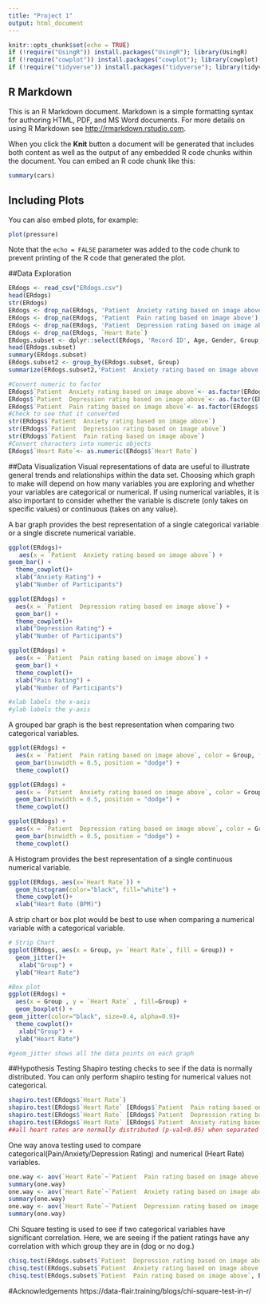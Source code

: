```yaml
---
title: "Project 1"
output: html_document
---
```


```r
knitr::opts_chunk$set(echo = TRUE)
if (!require("UsingR")) install.packages("UsingR"); library(UsingR)
if (!require("cowplot")) install.packages("cowplot"); library(cowplot)
if (!require("tidyverse")) install.packages("tidyverse"); library(tidyverse)
```

## R Markdown

This is an R Markdown document. Markdown is a simple formatting syntax for authoring HTML, PDF, and MS Word documents. For more details on using R Markdown see <http://rmarkdown.rstudio.com>.

When you click the **Knit** button a document will be generated that includes both content as well as the output of any embedded R code chunks within the document. You can embed an R code chunk like this:

```r
summary(cars)
```

## Including Plots

You can also embed plots, for example:

```r
plot(pressure)
```

Note that the `echo = FALSE` parameter was added to the code chunk to prevent printing of the R code that generated the plot.

##Data Exploration

```r
ERdogs <- read_csv("ERdogs.csv")
head(ERdogs)
str(ERdogs)
ERdogs <- drop_na(ERdogs, 'Patient  Anxiety rating based on image above')
ERdogs <- drop_na(ERdogs, 'Patient  Pain rating based on image above')
ERdogs <- drop_na(ERdogs, 'Patient  Depression rating based on image above')
ERdogs <- drop_na(ERdogs, `Heart Rate`)
ERdogs.subset <- dplyr::select(ERdogs, 'Record ID', Age, Gender, Group, 'Patient  Anxiety rating based on image above', 'Patient  Pain rating based on image above', 'Patient  Depression rating based on image above')
head(ERdogs.subset)
summary(ERdogs.subset)
ERdogs.subset2 <- group_by(ERdogs.subset, Group)
summarize(ERdogs.subset2,'Patient  Anxiety rating based on image above',mean('Patient  Anxiety rating based on image above', na.rm = TRUE))

#Convert numeric to factor
ERdogs$`Patient  Anxiety rating based on image above`<- as.factor(ERdogs$`Patient  Anxiety rating based on image above`)
ERdogs$`Patient  Depression rating based on image above`<- as.factor(ERdogs$`Patient  Depression rating based on image above`)
ERdogs$`Patient  Pain rating based on image above`<- as.factor(ERdogs$`Patient  Pain rating based on image above`)
#Check to see that it converted 
str(ERdogs$`Patient  Anxiety rating based on image above`)
str(ERdogs$`Patient  Depression rating based on image above`)
str(ERdogs$`Patient  Pain rating based on image above`)
#Convert characters into numeric objects
ERdogs$`Heart Rate`<- as.numeric(ERdogs$`Heart Rate`)

```

##Data Visualization
   Visual representations of data are useful to illustrate general trends and relationships within the data set. Choosing which graph to make will depend on how many variables you are exploring and whether your variables are categorical or numerical. If using numerical variables, it is also important to consider whether the variable is discrete (only takes on specific values) or continuous (takes on any value). 
   
A bar graph provides the best representation of a single categorical variable or a single discrete numerical variable. 
```r
ggplot(ERdogs)+
   aes(x = `Patient  Anxiety rating based on image above`) +
geom_bar() +
  theme_cowplot()+
  xlab("Anxiety Rating") + 
  ylab("Number of Participants")

ggplot(ERdogs) +
  aes(x = `Patient  Depression rating based on image above`) +
  geom_bar() +
  theme_cowplot()+
  xlab("Depression Rating") + 
  ylab("Number of Participants")

ggplot(ERdogs) +
  aes(x = `Patient  Pain rating based on image above`) +
  geom_bar() +
  theme_cowplot()+
  xlab("Pain Rating") + 
  ylab("Number of Participants")

#xlab labels the x-axis
#ylab labels the y-axis
```

A grouped bar graph is the best representation when comparing two categorical variables.
```r

ggplot(ERdogs) +
  aes(x = `Patient  Pain rating based on image above`, color = Group, fill = Group) +
  geom_bar(binwidth = 0.5, position = "dodge") +
  theme_cowplot()

ggplot(ERdogs) +
  aes(x = `Patient  Anxiety rating based on image above`, color = Group, fill = Group) +
  geom_bar(binwidth = 0.5, position = "dodge") +
  theme_cowplot()

ggplot(ERdogs) +
  aes(x = `Patient  Depression rating based on image above`, color = Group, fill = Group) +
  geom_bar(binwidth = 0.5, position = "dodge") +
  theme_cowplot()
```

A Histogram provides the best representation of a single continuous numerical variable. 
```r
ggplot(ERdogs, aes(x=`Heart Rate`)) + 
  geom_histogram(color="black", fill="white") +
  theme_cowplot()+
  xlab("Heart Rate (BPM)")
```


A strip chart or box plot would be best to use when comparing a numerical variable with a categorical variable. 
```r
# Strip Chart
ggplot(ERdogs, aes(x = Group, y= `Heart Rate`, fill = Group)) +
  geom_jitter()+
   xlab("Group") + 
  ylab("Heart Rate")

#Box plot
ggplot(ERdogs) +
  aes(x = Group , y = `Heart Rate` , fill=Group) +
  geom_boxplot() +
geom_jitter(color="black", size=0.4, alpha=0.9)+
  theme_cowplot()+
   xlab("Group") + 
  ylab("Heart Rate")

#geom_jitter shows all the data points on each graph
```

##Hypothesis Testing 
Shapiro testing checks to see if the data is normally distributed. You can only perform shapiro testing for numerical values not categorical.
```r
shapiro.test(ERdogs$`Heart Rate`)
shapiro.test(ERdogs$`Heart Rate` [ERdogs$`Patient  Pain rating based on image above`])
shapiro.test(ERdogs$`Heart Rate` [ERdogs$`Patient  Depression rating based on image above`])
shapiro.test(ERdogs$`Heart Rate` [ERdogs$`Patient  Anxiety rating based on image above`])
##all heart rates are normally distributed (p-val<0.05) when separated into each category

```


One way anova testing used to compare categorical(Pain/Anxiety/Depression Rating) and numerical (Heart Rate) variables. 
```r
one.way <- aov(`Heart Rate`~`Patient  Pain rating based on image above` , data=ERdogs)
summary(one.way)
one.way <- aov(`Heart Rate`~`Patient  Anxiety rating based on image above` , data=ERdogs)
summary(one.way)
one.way <- aov(`Heart Rate`~`Patient  Depression rating based on image above` , data=ERdogs)
summary(one.way)

```


Chi Square testing is used to see if two categorical variables have significant correlation. Here, we are seeing if the patient ratings have any correlation with which group they are in (dog or no dog.)
```r
chisq.test(ERdogs.subset$`Patient  Depression rating based on image above`, ERdogs.subset$Group)
chisq.test(ERdogs.subset$`Patient  Anxiety rating based on image above`, ERdogs.subset$Group)
chisq.test(ERdogs.subset$`Patient  Pain rating based on image above`, ERdogs.subset$Group)
```


#Acknowledgements
https://data-flair.training/blogs/chi-square-test-in-r/
